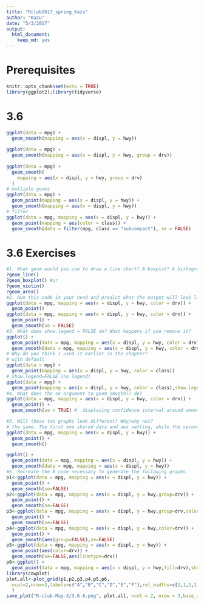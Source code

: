 ```yaml
---
title: "Rclub2017_spring_Kazu"
author: "Kazu"
date: "5/3/2017"
output: 
  html_document: 
    keep_md: yes
---
```

# Prerequisites
```r
knitr::opts_chunk$set(echo = TRUE)
library(ggplot2);library(tidyverse)
```
# 3.6
```r
ggplot(data = mpg) +
  geom_smooth(mapping = aes(x = displ, y = hwy))
              
ggplot(data = mpg) +
  geom_smooth(mapping = aes(x = displ, y = hwy, group = drv))
    
ggplot(data = mpg) +
  geom_smooth(
    mapping = aes(x = displ, y = hwy, group = drv)
  )
# multiple geoms
ggplot(data = mpg) + 
  geom_point(mapping = aes(x = displ, y = hwy)) +
  geom_smooth(mapping = aes(x = displ, y = hwy))
# filter
ggplot(data = mpg, mapping = aes(x = displ, y = hwy)) + 
  geom_point(mapping = aes(color = class)) + 
  geom_smooth(data = filter(mpg, class == "subcompact"), se = FALSE)
```
# 3.6 Exercises
```r
#1. What geom would you use to draw a line chart? A boxplot? A histogram? An area chart?
?geom_line()
?geom_boxplot() #or
?geom_violin()
?geom_area()
#2. Run this code in your head and predict what the output will look like. Then, run the code in R and check your predictions.
ggplot(data = mpg, mapping = aes(x = displ, y = hwy, color = drv)) + 
  geom_point()
ggplot(data = mpg, mapping = aes(x = displ, y = hwy, color = drv)) + 
  geom_point() + 
  geom_smooth(se = FALSE)
#3. What does show.legend = FALSE do? What happens if you remove it?
ggplot() + 
  geom_point(data = mpg, mapping = aes(x = displ, y = hwy, color = drv),show.legend=FALSE)
  geom_smooth(data = mpg, mapping = aes(x = displ, y = hwy, color = drv),se = FALSE,show.legend=FALSE)
# Why do you think I used it earlier in the chapter?
# with default
ggplot(data = mpg) + 
  geom_point(mapping = aes(x = displ, y = hwy, color = class))
# show.legend=FALSE (no legend)
ggplot(data = mpg) + 
  geom_point(mapping = aes(x = displ, y = hwy, color = class),show.legend=FALSE)
#4. What does the se argument to geom_smooth() do?
ggplot(data = mpg, mapping = aes(x = displ, y = hwy, color = drv)) + 
  geom_point() + 
  geom_smooth(se = TRUE) #  displaying confidence interval around smooth

#5. Will these two graphs look different? Why/why not?
# the same. The first one shared data and aes setting, while the second one used the same data and aes in different geom.
ggplot(data = mpg, mapping = aes(x = displ, y = hwy)) + 
  geom_point() + 
  geom_smooth()

ggplot() + 
  geom_point(data = mpg, mapping = aes(x = displ, y = hwy)) + 
  geom_smooth(data = mpg, mapping = aes(x = displ, y = hwy))
#6. Recreate the R code necessary to generate the following graphs.
p1<-ggplot(data = mpg, mapping = aes(x = displ, y = hwy)) + 
  geom_point() + 
  geom_smooth(se=FALSE)
p2<-ggplot(data = mpg, mapping = aes(x = displ, y = hwy,group=drv)) + 
  geom_point() + 
  geom_smooth(se=FALSE)
p3<-ggplot(data = mpg, mapping = aes(x = displ, y = hwy,group=drv,color=drv)) + 
  geom_point() + 
  geom_smooth(se=FALSE)
p4<-ggplot(data = mpg, mapping = aes(x = displ, y = hwy,color=drv)) + 
  geom_point() + 
  geom_smooth(aes(group=FALSE),se=FALSE)
p5<-ggplot(data = mpg, mapping = aes(x = displ, y = hwy)) + 
  geom_point(aes(color=drv)) + 
  geom_smooth(se=FALSE,aes(linetype=drv))
p6<-ggplot() + 
  geom_point(data = mpg, mapping = aes(x = displ, y = hwy,fill=drv),shape = 21,size=5,stroke=2,colour="white") 
library(cowplot)
plot.all<-plot_grid(p1,p2,p3,p4,p5,p6,
  ncol=2,nrow=3,labels=c("A","B","C","D","E","F"),rel_widths=c(1,1,1,1,1,1)
  )
save_plot("R-club-May-3/3.6.6.png", plot.all, ncol = 2, nrow = 3,base_aspect_ratio = 0.8)



```
